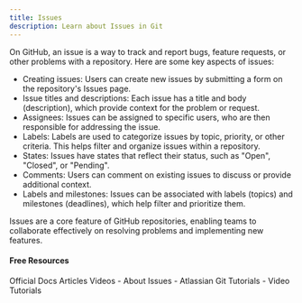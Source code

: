 ```yaml
---
title: Issues
description: Learn about Issues in Git
---
```

On GitHub, an issue is a way to track and report bugs, feature requests, or other problems with a repository. Here are some key aspects of issues:

- Creating issues: Users can create new issues by submitting a form on the repository's Issues page.
- Issue titles and descriptions: Each issue has a title and body (description), which provide context for the problem or request.
- Assignees: Issues can be assigned to specific users, who are then responsible for addressing the issue.
- Labels: Labels are used to categorize issues by topic, priority, or other criteria. This helps filter and organize issues within a repository.
- States: Issues have states that reflect their status, such as "Open", "Closed", or "Pending".
- Comments: Users can comment on existing issues to discuss or provide additional context.
- Labels and milestones: Issues can be associated with labels (topics) and milestones (deadlines), which help filter and prioritize them.

Issues are a core feature of GitHub repositories, enabling teams to collaborate effectively on resolving problems and implementing new features.

#### Free Resources

<Tabs defaultValue="official">
<TabsList>
<TabsTrigger value="official">Official Docs</TabsTrigger>
<TabsTrigger value="article">Articles</TabsTrigger>
<TabsTrigger value="video">Videos</TabsTrigger>
</TabsList>

<TabsContent value="official">
<Note type="note" title="official">
- <Link href="https://docs.github.com/en/issues/tracking-your-work-with-issues/about-issues">About Issues</Link>
</Note>
</TabsContent>
<TabsContent value="article">
<Note type="note" title="article">
- <Link href="https://www.atlassian.com/git/tutorials">Atlassian Git Tutorials</Link>
</Note>
</TabsContent>
<TabsContent value="video">
<Note type="note" title="video">
- <Link href="https://www.youtube.com/results?search_query=git+issues+tutorial">Video Tutorials</Link>
</Note>
</TabsContent>
</Tabs>
